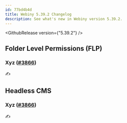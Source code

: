 ```yaml
---
id: 77bd4b4d
title: Webiny 5.39.2 Changelog
description: See what's new in Webiny version 5.39.2.
---
```


<GithubRelease version={"5.39.2"} />

## Folder Level Permissions (FLP)

### Xyz ([#3866](https://github.com/webiny/webiny-js/pull/3866))

✍️

## Headless CMS

### Xyz ([#3866](https://github.com/webiny/webiny-js/pull/3866))

✍️
